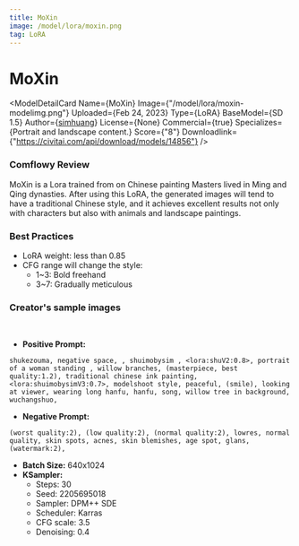 ```yaml
---
title: MoXin
image: /model/lora/moxin.png
tag: LoRA
---
```


# MoXin

<ModelDetailCard 
  Name={<span>MoXin</span>}
  Image={"/model/lora/moxin-modelimg.png"}
  Uploaded={<span>Feb 24, 2023</span>}
  Type={<span>LoRA</span>}
  BaseModel={<span>SD 1.5</span>}
  Author={<a href="https://civitai.com/user/simhuang">simhuang</a>}
  License={<span>None</span>}
  Commercial={true}
  Specializes={<span>Portrait and landscape content.</span>}
  Score={"8"}
  Downloadlink={"https://civitai.com/api/download/models/14856"}
/>

### Comflowy Review
MoXin is a Lora trained from on Chinese painting Masters lived in Ming and Qing dynasties. After using this LoRA, the generated images will tend to have a traditional Chinese style, and it achieves excellent results not only with characters but also with animals and landscape paintings.


### Best Practices
* LoRA weight: less than 0.85
* CFG range will change the style:
  * 1~3: Bold freehand
  * 3~7: Gradually meticulous

### Creator's sample images

<br/>
<PhotoProvider>
  <PhotoView src="/model/lora/004.png">
    <img src="/model/lora/004.png" alt="" className='rounded-lg'/>
  </PhotoView>
</PhotoProvider>


* **Positive Prompt:** 
```plaintext
shukezouma, negative space, , shuimobysim , <lora:shuV2:0.8>, portrait of a woman standing , willow branches, (masterpiece, best quality:1.2), traditional chinese ink painting, <lora:shuimobysimV3:0.7>, modelshoot style, peaceful, (smile), looking at viewer, wearing long hanfu, hanfu, song, willow tree in background, wuchangshuo,
```
* **Negative Prompt:** 
```plaintext
(worst quality:2), (low quality:2), (normal quality:2), lowres, normal quality, skin spots, acnes, skin blemishes, age spot, glans, (watermark:2),
```
* **Batch Size:** 640x1024
* **KSampler:**
  * Steps: 30
  * Seed: 2205695018
  * Sampler: DPM++ SDE
  * Scheduler: Karras
  * CFG scale: 3.5
  * Denoising: 0.4